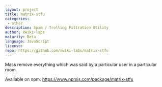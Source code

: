 ```yaml
---
layout: project
title: matrix-stfu
categories: 
 - other
description: Spam / Trolling Filtration Utility
author: xwiki-labs
maturity: Beta
language: JavaScript
license: 
repo: https://github.com/xwiki-labs/matrix-stfu
---
```


Mass remove everything which was said by a particular user in a particular room.

Available on npm: <https://www.npmjs.com/package/matrix-stfu>


